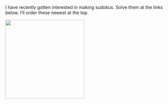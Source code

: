 I have recently gotten interested in making sudokus. Solve them at the links below. I'll order these newest at the top.

::: {layout-ncol="3"}
[![](./images/sudoku/Lascaux%20Cave.svg){width="250"}](https://tinyurl.com/yo7y27zx)
:::
